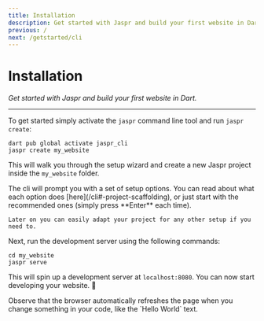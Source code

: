 ```yaml
---
title: Installation
description: Get started with Jaspr and build your first website in Dart.
previous: /
next: /getstarted/cli
---
```


# Installation
*Get started with Jaspr and build your first website in Dart.*

---

To get started simply activate the `jaspr` command line tool and run `jaspr create`:

```shell
dart pub global activate jaspr_cli
jaspr create my_website
```

This will walk you through the setup wizard and create a new Jaspr project inside the `my_website` folder.

<Info>
    The cli will prompt you with a set of setup options. You can read about what each option does [here](/cli#-project-scaffolding),
    or just start with the recommended ones (simply press **Enter** each time).

    Later on you can easily adapt your project for any other setup if you need to.
</Info>

Next, run the development server using the following commands:

```shell
cd my_website
jaspr serve
```

This will spin up a development server at `localhost:8080`.
You can now start developing your website. 🎉

<Success>
    Observe that the browser automatically refreshes the page when you change something in your
    code, like the `Hello World` text.
</Success>
